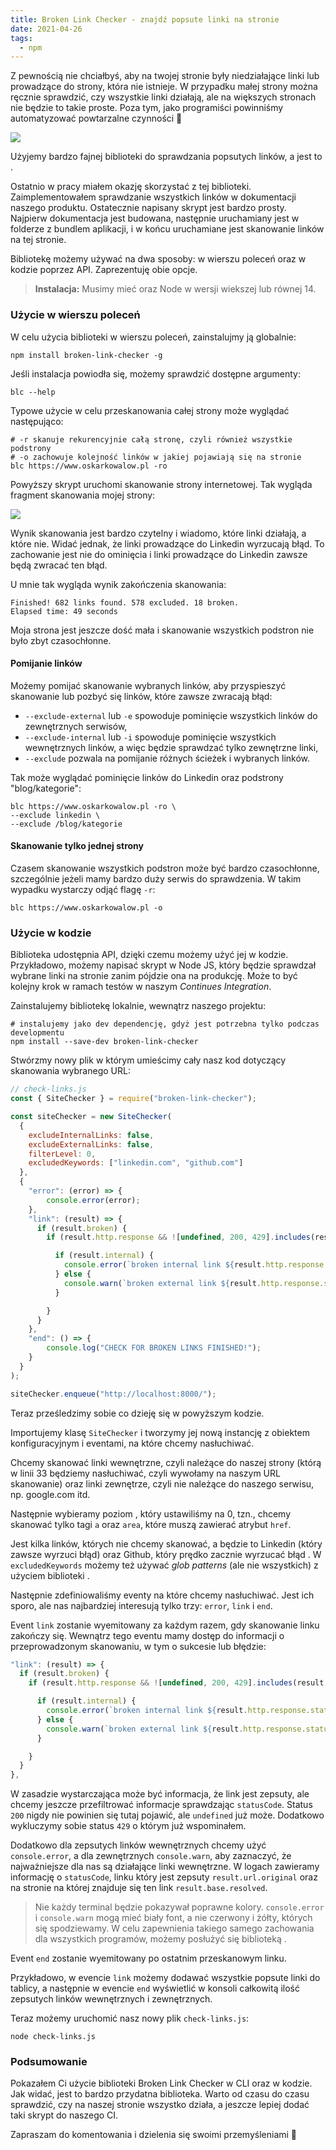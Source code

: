 ```yaml
---
title: Broken Link Checker - znajdź popsute linki na stronie
date: 2021-04-26
tags:
  - npm
---
```



Z pewnością nie chciałbyś, aby na twojej stronie były niedziałające linki lub prowadzące do strony, która nie istnieje. W przypadku małej strony można ręcznie sprawdzić, czy wszystkie linki działają, ale na większych stronach nie będzie to takie proste. Poza tym, jako programiści powinniśmy automatyzować powtarzalne czynności 🙂

<Image src="./404-error.jpeg"/>

Użyjemy bardzo fajnej biblioteki do sprawdzania popsutych linków, a jest to <ExternalPostLink name="Broken Link Checker" url="https://github.com/stevenvachon/broken-link-checker"/>. 

Ostatnio w pracy miałem okazję skorzystać z tej biblioteki. Zaimplementowałem sprawdzanie wszystkich linków w dokumentacji naszego produktu. Ostatecznie napisany skrypt jest bardzo prosty. Najpierw dokumentacja jest budowana, następnie uruchamiany jest <ExternalPostLink name="http-server" url="https://github.com/http-party/http-server"/> w folderze z bundlem aplikacji, i w końcu uruchamiane jest skanowanie linków na tej stronie.

Bibliotekę możemy używać na dwa sposoby: w wierszu poleceń oraz w kodzie poprzez API. Zaprezentuję obie opcje.

> **Instalacja:** Musimy mieć <ExternalPostLink name="zainstalowany NPM" url="https://www.npmjs.com/get-npm"/> oraz Node w wersji wiekszej lub równej 14.

### Użycie w wierszu poleceń

W celu użycia biblioteki w wierszu poleceń, zainstalujmy ją globalnie:

```shell
npm install broken-link-checker -g
```

Jeśli instalacja powiodła się, możemy sprawdzić dostępne argumenty:
```shell
blc --help
```

Typowe użycie w celu przeskanowania całej strony może wyglądać następująco:

```shell
# -r skanuje rekurencyjnie całą stronę, czyli również wszystkie podstrony
# -o zachowuje kolejność linków w jakiej pojawiają się na stronie
blc https://www.oskarkowalow.pl -ro
```

Powyższy skrypt uruchomi skanowanie strony internetowej. Tak wygląda fragment skanowania mojej strony:

<Image src="./blc-scanning.png"/>

Wynik skanowania jest bardzo czytelny i wiadomo, które linki działają, a które nie. Widać jednak, że linki prowadzące do Linkedin wyrzucają błąd. To zachowanie jest nie do ominięcia i linki prowadzące do Linkedin zawsze będą zwracać ten błąd. 

U mnie tak wygląda wynik zakończenia skanowania:

```
Finished! 682 links found. 578 excluded. 18 broken.
Elapsed time: 49 seconds
```

Moja strona jest jeszcze dość mała i skanowanie wszystkich podstron nie było zbyt czasochłonne.

#### Pomijanie linków

Możemy pomijać skanowanie wybranych linków, aby przyspieszyć skanowanie lub pozbyć się linków, które zawsze zwracają błąd:

- `--exclude-external` lub `-e` spowoduje pominięcie wszystkich linków do zewnętrznych serwisów,
- `--exclude-internal` lub `-i` spowoduje pominięcie wszystkich wewnętrznych linków, a więc będzie sprawdzać tylko zewnętrzne linki,
- `--exclude` pozwala na pomijanie różnych ścieżek i wybranych linków.

Tak może wyglądać pominięcie linków do Linkedin oraz podstrony "blog/kategorie":
```shell
blc https://www.oskarkowalow.pl -ro \
--exclude linkedin \
--exclude /blog/kategorie
```

#### Skanowanie tylko jednej strony

Czasem skanowanie wszystkich podstron może być bardzo czasochłonne, szczególnie jeżeli mamy bardzo duży serwis do sprawdzenia. W takim wypadku wystarczy odjąć flagę `-r`:

```shell
blc https://www.oskarkowalow.pl -o
```

### Użycie w kodzie

Biblioteka udostępnia API, dzięki czemu możemy użyć jej w kodzie. Przykładowo, możemy napisać skrypt w Node JS, który będzie sprawdzał wybrane linki na stronie zanim pójdzie ona na produkcję. Może to być kolejny krok w ramach testów w naszym *Continues Integration*.

Zainstalujemy bibliotekę lokalnie, wewnątrz naszego projektu:
```shell
# instalujemy jako dev dependencję, gdyż jest potrzebna tylko podczas developmentu
npm install --save-dev broken-link-checker
```

Stwórzmy nowy plik w którym umieścimy cały nasz kod dotyczący skanowania wybranego URL:

```js
// check-links.js
const { SiteChecker } = require("broken-link-checker");

const siteChecker = new SiteChecker(
  { 
    excludeInternalLinks: false,
    excludeExternalLinks: false, 
    filterLevel: 0,
    excludedKeywords: ["linkedin.com", "github.com"]
  },
  {
    "error": (error) => {
        console.error(error);
    },
    "link": (result) => {
      if (result.broken) {
        if (result.http.response && ![undefined, 200, 429].includes(result.http.response.statusCode)) {

          if (result.internal) {
            console.error(`broken internal link ${result.http.response.statusCode} => ${result.url.original}`);
          } else {
            console.warn(`broken external link ${result.http.response.statusCode} => ${result.url.original}`);
          }

        }
      }
    },
    "end": () => {
        console.log("CHECK FOR BROKEN LINKS FINISHED!");
    }
  }
);

siteChecker.enqueue("http://localhost:8000/");

```

Teraz prześledzimy sobie co dzieję się w powyższym kodzie.

Importujemy klasę `SiteChecker` i tworzymy jej nową instancję z obiektem konfiguracyjnym i eventami, na które chcemy nasłuchiwać. 

Chcemy skanować linki wewnętrzne, czyli należące do naszej strony (którą w linii 33 będziemy nasłuchiwać, czyli wywołamy na naszym URL skanowanie) oraz linki zewnętrze, czyli nie należące do naszego serwisu, np. google.com itd. 

Następnie wybieramy poziom <ExternalPostLink name="filtrowania" url="https://github.com/stevenvachon/broken-link-checker#filterlevel"/>, który ustawiliśmy na 0, tzn., chcemy skanować tylko tagi `a` oraz `area`, które muszą zawierać atrybut `href`.

Jest kilka linków, których nie chcemy skanować, a będzie to Linkedin (który zawsze wyrzuci błąd) oraz Github, który prędko zacznie wyrzucać błąd <ExternalPostLink name="429" url="https://developer.mozilla.org/en-US/docs/Web/HTTP/Status/429"/>. W `excludedKeywords` możemy też używać *glob patterns* (ale nie wszystkich) z użyciem biblioteki <ExternalPostLink name="matcher" url="https://www.npmjs.com/package/matcher"/>.

Następnie zdefiniowaliśmy eventy na które chcemy nasłuchiwać. Jest ich sporo, ale nas najbardziej interesują tylko trzy: `error`, `link` i `end`.

Event `link` zostanie wyemitowany za każdym razem, gdy skanowanie linku zakończy się. Wewnątrz tego eventu mamy dostęp do informacji o przeprowadzonym skanowaniu, w tym o sukcesie lub błędzie:

```js noLineNumbers
"link": (result) => {
  if (result.broken) {
    if (result.http.response && ![undefined, 200, 429].includes(result.http.response.statusCode)) {

      if (result.internal) {
        console.error(`broken internal link ${result.http.response.statusCode} => ${result.url.original} on page ${result.base.resolved}`);
      } else {
        console.warn(`broken external link ${result.http.response.statusCode} => ${result.url.original} on page ${result.base.resolved}`);
      }

    }
  }
},
```

W zasadzie wystarczająca może być informacja, że link jest zepsuty, ale chcemy jeszcze przefiltrować informacje sprawdzając `statusCode`. Status `200` nigdy nie powinien się tutaj pojawić, ale `undefined` już może. Dodatkowo wykluczymy sobie status `429` o którym już wspominałem. 

Dodatkowo dla zepsutych linków wewnętrznych chcemy użyć `console.error`, a dla zewnętrznych `console.warn`, aby zaznaczyć, że najważniejsze dla nas są działające linki wewnętrzne. W logach zawieramy informację o `statusCode`, linku który jest zepsuty `result.url.original` oraz na stronie na której znajduje się ten link `result.base.resolved`.

> Nie każdy terminal będzie pokazywał poprawne kolory. `console.error` i `console.warn` mogą mieć biały font, a nie czerwony i żółty, których się spodziewamy. W celu zapewnienia takiego samego zachowania dla wszystkich programów, możemy posłużyć się biblioteką <ExternalPostLink name="chalk" url="https://github.com/chalk/chalk"/>.

Event `end` zostanie wyemitowany po ostatnim przeskanowym linku.

Przykładowo, w evencie `link` możemy dodawać wszystkie popsute linki do tablicy, a następnie w evencie `end` wyświetlić w konsoli całkowitą ilość zepsutych linków wewnętrznych i zewnętrznych.

Teraz możemy uruchomić nasz nowy plik `check-links.js`:

```shell
node check-links.js
```

### Podsumowanie

Pokazałem Ci użycie biblioteki Broken Link Checker w CLI oraz w kodzie. Jak widać, jest to bardzo przydatna biblioteka. Warto od czasu do czasu sprawdzić, czy na naszej stronie wszystko działa, a jeszcze lepiej dodać taki skrypt do naszego CI. 

Zapraszam do komentowania i dzielenia się swoimi przemyśleniami 🙂
